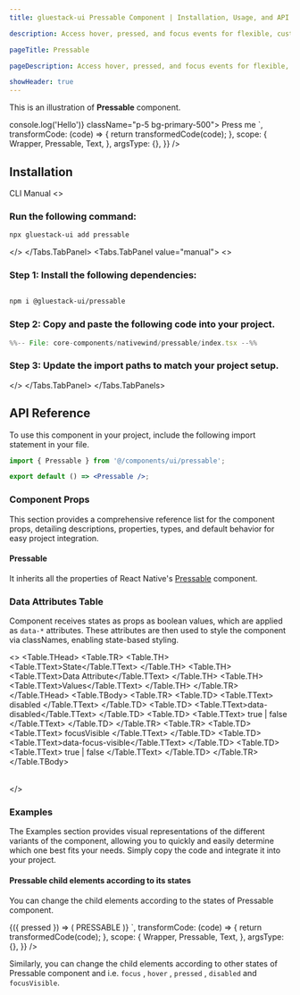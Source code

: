```yaml
---
title: gluestack-ui Pressable Component | Installation, Usage, and API

description: Access hover, pressed, and focus events for flexible, customizable button alternatives.

pageTitle: Pressable

pageDescription: Access hover, pressed, and focus events for flexible, customizable button alternatives.

showHeader: true
---
```



<Meta title="with-nativewind/Components/Forms/Pressable" />




This is an illustration of **Pressable** component.

<Wrapper>
  <CodePreview
    showComponentRenderer={true}
    showArgsController={false}
    metaData={{
      code: `
 <Pressable
  onPress={() => console.log('Hello')} className="p-5 bg-primary-500">
  <Text className="text-typography-0">Press me</Text>
</Pressable>
`,
      transformCode: (code) => {
        return transformedCode(code);
      },
      scope: {
        Wrapper,
        Pressable,
        Text,
      },
      argsType: {},
    }}
  />
</Wrapper>

<br />

## Installation

<Tabs value="cli" type="section">
  <Tabs.TabList>
      <Tabs.Tab value="cli">
        <Tabs.TabTitle>CLI</Tabs.TabTitle>
      </Tabs.Tab>
     <Tabs.Tab value="manual">
        <Tabs.TabTitle>Manual</Tabs.TabTitle>
     </Tabs.Tab>
  </Tabs.TabList>
  <Tabs.TabPanels>
    <Tabs.TabPanel value="cli">
<>

### Run the following command:
  ```bash
  npx gluestack-ui add pressable
  ```
</>
    </Tabs.TabPanel>
    <Tabs.TabPanel value="manual"> 
<>

### Step 1: Install the following dependencies:

```bash

npm i @gluestack-ui/pressable

```

### Step 2: Copy and paste the following code into your project.

<CollapsibleCode>

```jsx 
%%-- File: core-components/nativewind/pressable/index.tsx --%% 
```

</CollapsibleCode>

### Step 3: Update the import paths to match your project setup.
</>
    </Tabs.TabPanel>
  </Tabs.TabPanels>
</Tabs>

## API Reference

To use this component in your project, include the following import statement in your file.

```jsx
import { Pressable } from '@/components/ui/pressable';
```

```jsx
export default () => <Pressable />;
```

### Component Props

This section provides a comprehensive reference list for the component props, detailing descriptions, properties, types, and default behavior for easy project integration.

#### Pressable

It inherits all the properties of React Native's [Pressable](https://reactnative.dev/docs/pressable) component.

### Data Attributes Table
Component receives states as props as boolean values, which are applied as ```data-*``` attributes. These attributes are then used to style the component via classNames, enabling state-based styling.

<>
  <TableContainer>
    <Table>
      <Table.THead>
        <Table.TR>
          <Table.TH>
            <Table.TText>State</Table.TText>
          </Table.TH>
          <Table.TH>
            <Table.TText>Data Attribute</Table.TText>
          </Table.TH>
          <Table.TH>
            <Table.TText>Values</Table.TText>
          </Table.TH>
        </Table.TR>
      </Table.THead>
      <Table.TBody>
         <Table.TR>
          <Table.TD>
            <Table.TText>
              <InlineCode>disabled</InlineCode>
            </Table.TText>
          </Table.TD>
          <Table.TD>
            <Table.TText>data-disabled</Table.TText>
          </Table.TD>
          <Table.TD>
            <Table.TText>
              <InlineCode>true | false</InlineCode>
            </Table.TText>
          </Table.TD>
        </Table.TR>
        <Table.TR>
          <Table.TD>
            <Table.TText>
              <InlineCode>focusVisible</InlineCode>
            </Table.TText>
          </Table.TD>
          <Table.TD>
            <Table.TText>data-focus-visible</Table.TText>
          </Table.TD>
          <Table.TD>
            <Table.TText>
              <InlineCode>true | false</InlineCode>
            </Table.TText>
          </Table.TD>
        </Table.TR>
      </Table.TBody>
    </Table>
  </TableContainer>
</>

### Examples

The Examples section provides visual representations of the different variants of the component, allowing you to quickly and easily determine which one best fits your needs. Simply copy the code and integrate it into your project.

#### Pressable child elements according to its states

You can change the child elements according to the states of Pressable component.

<Wrapper>
  <CodePreview
    showComponentRenderer={true}
    showArgsController={false}
    metaData={{
      code: `
    <Pressable className="p-16 bg-primary-500">
      {({ pressed }) => (
        <Text className={pressed ? 'text-pink-400' : 'text-amber-400'}>
          PRESSABLE
        </Text>
      )}
    </Pressable>
    `,
      transformCode: (code) => {
        return transformedCode(code);
      },
      scope: {
        Wrapper,
        Pressable,
        Text,
      },
      argsType: {},
    }}
  />
</Wrapper>

Similarly, you can change the child elements according to other states of Pressable
component and i.e. `focus` , `hover` , `pressed` , `disabled` and `focusVisible`.
